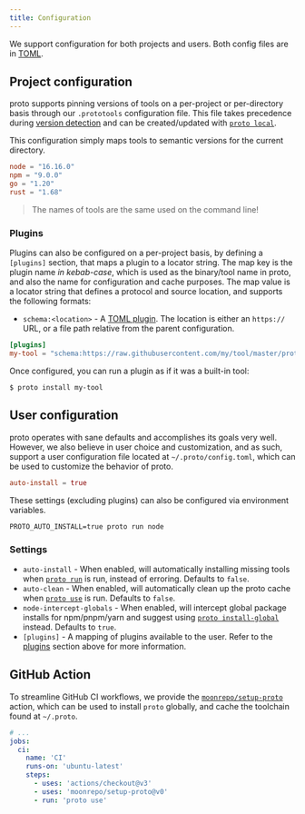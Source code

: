 ```yaml
---
title: Configuration
---
```



<HeaderLabel text="1 min" />

We support configuration for both projects and users. Both config files are in
[TOML](https://toml.io/en/).

## Project configuration

proto supports pinning versions of tools on a per-project or per-directory basis through our
`.prototools` configuration file. This file takes precedence during [version detection](./detection)
and can be created/updated with [`proto local`](./commands/local).

This configuration simply maps tools to semantic versions for the current directory.

```toml title=".prototools"
node = "16.16.0"
npm = "9.0.0"
go = "1.20"
rust = "1.68"
```

> The names of tools are the same used on the command line!

### Plugins

Plugins can also be configured on a per-project basis, by defining a `[plugins]` section, that maps
a plugin to a locator string. The map key is the plugin name _in kebab-case_, which is used as the
binary/tool name in proto, and also the name for configuration and cache purposes. The map value is
a locator string that defines a protocol and source location, and supports the following formats:

- `schema:<location>` - A [TOML plugin](./plugins#toml-plugin). The location is either an `https://`
  URL, or a file path relative from the parent configuration.

```toml title=".prototools"
[plugins]
my-tool = "schema:https://raw.githubusercontent.com/my/tool/master/proto-plugin.toml"
```

Once configured, you can run a plugin as if it was a built-in tool:

```shell
$ proto install my-tool
```

## User configuration

proto operates with sane defaults and accomplishes its goals very well. However, we also believe in
user choice and customization, and as such, support a user configuration file located at
`~/.proto/config.toml`, which can be used to customize the behavior of proto.

```toml title="~/.proto/config.toml"
auto-install = true
```

These settings (excluding plugins) can also be configured via environment variables.

```shell
PROTO_AUTO_INSTALL=true proto run node
```

### Settings

- `auto-install` - When enabled, will automatically installing missing tools when
  [`proto run`](./commands/run) is run, instead of erroring. Defaults to `false`.
- `auto-clean` - When enabled, will automatically clean up the proto cache when
  [`proto use`](./commands/use) is run. Defaults to `false`.
- `node-intercept-globals` - When enabled, will intercept global package installs for npm/pnpm/yarn
  and suggest using [`proto install-global`](./commands/install-global) instead. Defaults to `true`.
- `[plugins]` - A mapping of plugins available to the user. Refer to the [plugins](#plugins) section
  above for more information.

## GitHub Action

To streamline GitHub CI workflows, we provide the
[`moonrepo/setup-proto`](https://github.com/moonrepo/setup-proto) action, which can be used to
install `proto` globally, and cache the toolchain found at `~/.proto`.

```yaml title=".github/workflows/ci.yml"
# ...
jobs:
  ci:
    name: 'CI'
    runs-on: 'ubuntu-latest'
    steps:
      - uses: 'actions/checkout@v3'
      - uses: 'moonrepo/setup-proto@v0'
      - run: 'proto use'
```
